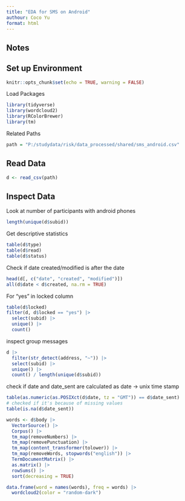```yaml
---
title: "EDA for SMS on Android"
authour: Coco Yu
format: html
---
```


## Notes

## Set up Environment

```r
knitr::opts_chunk$set(echo = TRUE, warning = FALSE)
```

Load Packages

```r
library(tidyverse)
library(wordcloud2)
library(RColorBrewer)
library(tm)
```

Related Paths

```r
path = "P:/studydata/risk/data_processed/shared/sms_android.csv"
```

## Read Data

```r
d <- read_csv(path)
```

## Inspect Data

Look at number of participants with android phones

```r
length(unique(d$subid))
```

Get descriptive statistics

```r
table(d$type)
table(d$read)
table(d$status)
```

Check if date created/modified is after the date

```r
head(d[, c("date", "created", "modified")])
all(d$date < d$created, na.rm = TRUE)
```

For "yes" in locked column

```r
table(d$locked)
filter(d, d$locked == "yes") |>
  select(subid) |>
  unique() |>
  count()
```

inspect group messages

```r
d |> 
  filter(str_detect(address, "~")) |>
  select(subid) |>
  unique() |>
  count() / length(unique(d$subid))
```

check if date and date_sent are calculated as date -\> unix time stamp

```r
table(as.numeric(as.POSIXct(d$date, tz = "GMT")) == d$date_sent)
# checked if it's because of missing values
table(is.na(d$date_sent))
```

```r
words <- d$body |>
  VectorSource() |>
  Corpus() |>
  tm_map(removeNumbers) |>
  tm_map(removePunctuation) |>
  tm_map(content_transformer(tolower)) |>
  tm_map(removeWords, stopwords("english")) |>
  TermDocumentMatrix() |>
  as.matrix() |>
  rowSums() |>
  sort(decreasing = TRUE)

data.frame(word = names(words), freq = words) |>
  wordcloud2(color = "random-dark")
```
